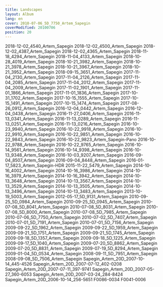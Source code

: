 ```yaml
---
title: Landscapes
layout: Album
lang: en
cover: 2010-07-06_5D_7750_Artem_Sapegin
coverModified: 20100706
position: 20
---
```


2018-12-02_4540_Artem_Sapegin
2018-12-02_4500_Artem_Sapegin
2018-12-02_4387_Artem_Sapegin
2018-12-02_4365_Artem_Sapegin
2018-11-18_4294_Artem_Sapegin
2018-11-04_4133_Artem_Sapegin
2018-10-28_4019_Artem_Sapegin
2018-10-21_3982_Artem_Sapegin
2018-10-21_3978_Artem_Sapegin
2018-10-21_3967_Artem_Sapegin
2018-10-21_3952_Artem_Sapegin
2018-09-15_3651_Artem_Sapegin
2017-11-04_2130_Artem_Sapegin
2017-11-04_2126_Artem_Sapegin
2017-11-04_2085_Artem_Sapegin
2017-11-04_2012_Artem_Sapegin
2017-11-04_2009_Artem_Sapegin
2017-11-02_1901_Artem_Sapegin
2017-11-01_1866_Artem_Sapegin
2017-11-01_1836_Artem_Sapegin
2017-10-31_1702_Artem_Sapegin
2017-10-15_1555_Artem_Sapegin
2017-10-15_1491_Artem_Sapegin
2017-10-15_1474_Artem_Sapegin
2017-08-26_0912_Artem_Sapegin
2016-12-04_0442_Artem_Sapegin
2016-12-04_0438_Artem_Sapegin
2016-11-27_0406_Artem_Sapegin
2016-11-13_0341_Artem_Sapegin
2016-11-13_0289_Artem_Sapegin
2016-11-13_0251_Artem_Sapegin
2016-11-13_0216_Artem_Sapegin
2016-10-23_9940_Artem_Sapegin
2016-10-22_9918_Artem_Sapegin
2016-10-22_9910_Artem_Sapegin
2016-10-22_9851_Artem_Sapegin
2016-10-22_9843_Artem_Sapegin
2016-10-22_9823_Artem_Sapegin-Pano
2016-10-22_9788_Artem_Sapegin
2016-10-22_9765_Artem_Sapegin
2016-10-14_9561_Artem_Sapegin
2016-10-14_9398_Artem_Sapegin
2016-10-13_9348_Artem_Sapegin
2016-10-03_9207_Artem_Sapegin
2016-09-04_8507_Artem_Sapegin
2016-09-04_8448_Artem_Sapegin
2016-01-17_5823_Artem_Sapegin-HDR
2015-11-22_5479_Artem_Sapegin
2014-10-16_4002_Artem_Sapegin
2014-10-16_3986_Artem_Sapegin
2014-10-16_3979_Artem_Sapegin
2014-10-16_3942_Artem_Sapegin
2014-10-13_3648_Artem_Sapegin
2014-10-13_3567_Artem_Sapegin
2014-10-13_3529_Artem_Sapegin
2014-10-13_3505_Artem_Sapegin
2014-10-13_3496_Artem_Sapegin
2014-10-13_3483_Artem_Sapegin
2013-10-19_5003_Artem_Sapegin
2012-05-17_5D_9131_Artem_Sapegin
2010-09-25_5D_0984_Artem_Sapegin
2010-09-25_5D_0945_Artem_Sapegin
2010-07-08_5D_8041_Artem_Sapegin
2010-07-08_5D_8031_Artem_Sapegin
2010-07-08_5D_8000_Artem_Sapegin
2010-07-08_5D_7985_Artem_Sapegin
2010-07-06_5D_7750_Artem_Sapegin
2010-07-02_5D_7407_Artem_Sapegin
2010-07-01_5D_7191_Artem_Sapegin
2010-07-01_5D_7156_Artem_Sapegin
2009-09-22_5D_1962_Artem_Sapegin
2009-09-22_5D_1959_Artem_Sapegin
2009-09-21_5D_1751_Artem_Sapegin
2009-09-21_5D_1745_Artem_Sapegin
2009-09-18_5D_1357_Artem_Sapegin
2009-09-18_5D_1225_Artem_Sapegin
2009-09-17_5D_1040_Artem_Sapegin
2009-07-20_5D_8862_Artem_Sapegin
2009-07-20_5D_8831_Artem_Sapegin
2009-07-19_5D_8294_Artem_Sapegin
2009-01-04_5D_0534_Artem_Sapegin
2008-09-11_5D_7951_Artem_Sapegin
2008-09-08_5D_7506_Artem_Sapegin
Sapegin_Artem_20D_2007-10-14_445-4526
Sapegin_Artem_20D_2007-07-12_402-0208
Sapegin_Artem_20D_2007-07-11_397-9741
Sapegin_Artem_20D_2007-05-27_360-6053
Sapegin_Artem_20D_2007-03-24_284-8424
Sapegin_Artem_20D_2006-10-14_256-5651
F0086-0034
F0041-0006
